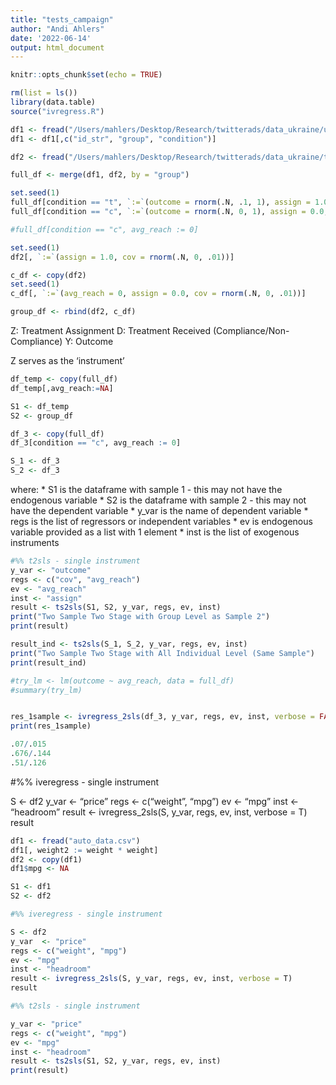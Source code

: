 ```yaml
---
title: "tests_campaign"
author: "Andi Ahlers"
date: '2022-06-14'
output: html_document
---
```


```r
knitr::opts_chunk$set(echo = TRUE)
```


```r
rm(list = ls())
library(data.table)
source("ivregress.R")
```


```r
df1 <- fread("/Users/mahlers/Desktop/Research/twitterads/data_ukraine/users_treatment.csv")
df1 <- df1[,c("id_str", "group", "condition")]

df2 <- fread("/Users/mahlers/Desktop/Research/twitterads/data_ukraine/temp_reach_avgs.csv")

full_df <- merge(df1, df2, by = "group")
```

```r
set.seed(1)
full_df[condition == "t", `:=`(outcome = rnorm(.N, .1, 1), assign = 1.0, cov = rnorm(.N, 0, .01))]
full_df[condition == "c", `:=`(outcome = rnorm(.N, 0, 1), assign = 0.0, cov = rnorm(.N, 0, .01))]

#full_df[condition == "c", avg_reach := 0]

```

```r
set.seed(1)
df2[, `:=`(assign = 1.0, cov = rnorm(.N, 0, .01))]

c_df <- copy(df2)
set.seed(1)
c_df[, `:=`(avg_reach = 0, assign = 0.0, cov = rnorm(.N, 0, .01))]

group_df <- rbind(df2, c_df)


```

Z: Treatment Assignment
D: Treatment Received (Compliance/Non-Compliance)
Y: Outcome 

Z serves as the 'instrument'


```r
df_temp <- copy(full_df)
df_temp[,avg_reach:=NA]

S1 <- df_temp
S2 <- group_df

df_3 <- copy(full_df)
df_3[condition == "c", avg_reach := 0]

S_1 <- df_3
S_2 <- df_3
```

where:
* S1 is the dataframe with sample 1 - this may not have the endogenous variable
* S2 is the dataframe with sample 2 - this may not have the dependent variable
* y_var is the name of dependent variable
* regs is the list of regressors or independent variables
* ev is endogenous variable provided as a list with 1 element
* inst is the list of exogenous instruments

```r

#%% t2sls - single instrument
y_var <- "outcome"
regs <- c("cov", "avg_reach") 
ev <- "avg_reach"
inst <- "assign"
result <- ts2sls(S1, S2, y_var, regs, ev, inst)
print("Two Sample Two Stage with Group Level as Sample 2")
print(result)

result_ind <- ts2sls(S_1, S_2, y_var, regs, ev, inst)
print("Two Sample Two Stage with All Individual Level (Same Sample")
print(result_ind)

#try_lm <- lm(outcome ~ avg_reach, data = full_df)
#summary(try_lm)


res_1sample <- ivregress_2sls(df_3, y_var, regs, ev, inst, verbose = FALSE)
print(res_1sample)

.07/.015
.676/.144
.51/.126

```


#%% iveregress - single instrument

S <- df2
y_var  <- "price"
regs <- c("weight", "mpg")
ev <- "mpg"
inst <- "headroom"
result <- ivregress_2sls(S, y_var, regs, ev, inst, verbose = T)
result





```r

df1 <- fread("auto_data.csv")
df1[, weight2 := weight * weight]
df2 <- copy(df1)
df1$mpg <- NA

S1 <- df1
S2 <- df2

#%% iveregress - single instrument

S <- df2
y_var  <- "price"
regs <- c("weight", "mpg")
ev <- "mpg"
inst <- "headroom"
result <- ivregress_2sls(S, y_var, regs, ev, inst, verbose = T)
result

#%% t2sls - single instrument

y_var <- "price"
regs <- c("weight", "mpg")
ev <- "mpg"
inst <- "headroom"
result <- ts2sls(S1, S2, y_var, regs, ev, inst)
print(result)

```


